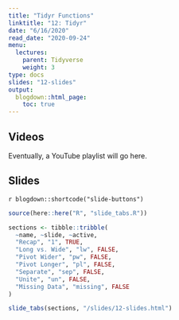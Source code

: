 ```yaml
---
title: "Tidyr Functions"
linktitle: "12: Tidyr"
date: "6/16/2020"
read_date: "2020-09-24"
menu:
  lectures:
    parent: Tidyverse
    weight: 3
type: docs
slides: "12-slides"
output:
  blogdown::html_page:
    toc: true
---
```


## Videos

Eventually, a YouTube playlist will go here. 

## Slides

`r blogdown::shortcode("slide-buttons")`

```r

source(here::here("R", "slide_tabs.R"))

sections <- tibble::tribble(
  ~name, ~slide, ~active,
  "Recap", "1", TRUE,
  "Long vs. Wide", "lw", FALSE,
  "Pivot Wider", "pw", FALSE,
  "Pivot Longer", "pl", FALSE,
  "Separate", "sep", FALSE,
  "Unite", "un", FALSE,
  "Missing Data", "missing", FALSE
)

slide_tabs(sections, "/slides/12-slides.html")
```